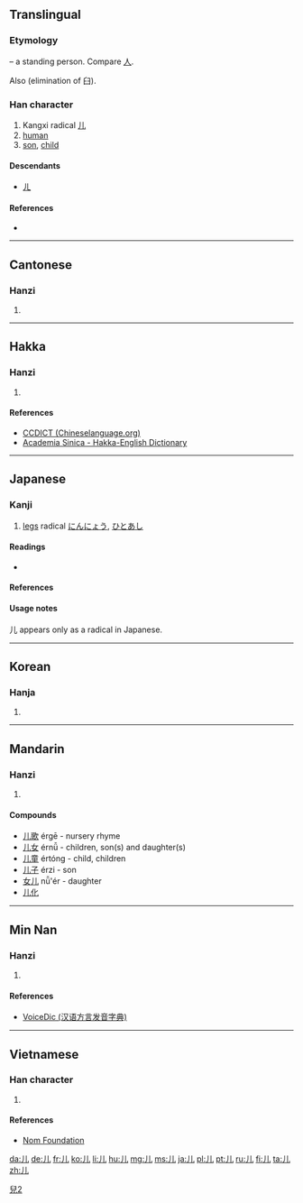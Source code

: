 {{also|兒|几}}
==Translingual==
{{stroke order|type=animate}}
{{ja-forms|儿[[児]]|儿儿|儿[[兒]]}}
===Etymology===
{{liushu|p}} – a standing person. Compare [[人]].

Also {{Han simp|兒|f=臼|t=&nbsp;}} (elimination of 臼).

{{Han etyl}}

===Han character===
{{Han char|rn=10|rad=儿|as=00|sn=2|four=2201<sub>0</sub>|canj=中山 (LU)}}

# Kangxi radical [[Index:Chinese radical/儿|儿]]
# [[human]]
# [[son]], [[child]] {{qualifier|as simplification of 兒}}

====Descendants====
*[[ㄦ]]

====References====
* {{Han ref|kx=0123.010|dkj=01336|dj=0257.210|hdz=10264.040|uh=513F|ud=20799|bh=A449|bd=42057}}

----

==Cantonese==

===Hanzi===
{{yue-hanzi|jyut=[[jan4]]|y=yan4|tra=兒}}

# {{defn|lang=yue|sort=儿00}}

----

==Hakka==

===Hanzi===
{{hak-hanzi|poj=yîn|gd=ngin<sup>2</sup>, zin<sup>2</sup> [Hailu]}}

# {{defn|lang=hak|sort=儿00}}

====References====
*[http://www.chineselanguage.org/dictionaries/?mode=view&module=chardict&query=%E5%84%BF CCDICT (Chineselanguage.org)]
*[http://minhakka.ling.sinica.edu.tw/bkg/hakyin/search.php?DETAIL=1&LIMIT=id=57432&dbname=su_tian_1&graph=2 Academia Sinica - Hakka-English Dictionary]

----

==Japanese==
{{ja-forms|[[児]]|[[儿]]|[[兒]]}}

===Kanji===
{{ja-kanji|grade=r|rs=儿00}}

# [[legs]] radical [[にんにょう]], [[ひとあし]]

====Readings====
* {{ja-readings|on=[[じん]] (jin), [[にん]] (nin)|kun=[[がい]] (gai), [[にんにょう]] (ninnyou)}}

====References====
{{ja-kref
|jis= 5139
|ku= 4925
|shift= 9958
|euc= D1B9
|freq= ''radical''
|nelson= ''not listed''
|newnelson= 340
|halpern= 4
|kld= ''not listed''
|heisig= ''not listed''
|tuttle= 0a2.2
}}

====Usage notes====
儿 appears only as a radical in Japanese.

[[Category:CJKV characters simplified differently in Japan and China|兒2]]

----

==Korean==

===Hanja===
{{ko-hanja|hangeul=[[인]], [[궤]]|rv=in, gwe|mr=in, kwe}}

# {{defn|lang=ko|sort=儿00}}

----

==Mandarin==

===Hanzi===
{{cmn-hanzi|tra=兒|pin=[[ér]] ([[er2]]), [[rén]] ([[ren2]])|wg=erh<sup>2</sup>, jen<sup>2</sup>}}

# {{defn|lang=cmn|sort=儿00}}

====Compounds====
* [[儿歌]] érgē - nursery rhyme
* [[儿女]] érnǚ - children, son(s) and daughter(s)
* [[儿童]] értóng - child, children
* [[儿子]] érzi - son
* [[女儿]] nǚ'ér - daughter
* [[儿化]]

----

==Min Nan==

===Hanzi===
{{nan-hanzi|poj=lî (li<sup>5</sup>), lîn (lin<sup>5</sup>)|tlpa=lî (li<sup>5</sup>), lîn (lin<sup>5</sup>)|gd=li<sup>2</sup>, lin<sup>2</sup>}}

# {{defn|lang=nan|sort=儿00}}

====References====
*[http://cn.voicedic.com/ VoiceDic (汉语方言发音字典)]

----

==Vietnamese==

===Han character===
{{vi-hantu|[[nhân]], [[nhi]]|rs=儿00}}

# {{defn|lang=vi|sort=儿00}}

====References====
*[http://nomfoundation.org/common/nom_details.php?codepoint=513f Nom Foundation]

[[da:儿]]
[[de:儿]]
[[fr:儿]]
[[ko:儿]]
[[li:儿]]
[[hu:儿]]
[[mg:儿]]
[[ms:儿]]
[[ja:儿]]
[[pl:儿]]
[[pt:儿]]
[[ru:儿]]
[[fi:儿]]
[[ta:儿]]
[[zh:儿]]